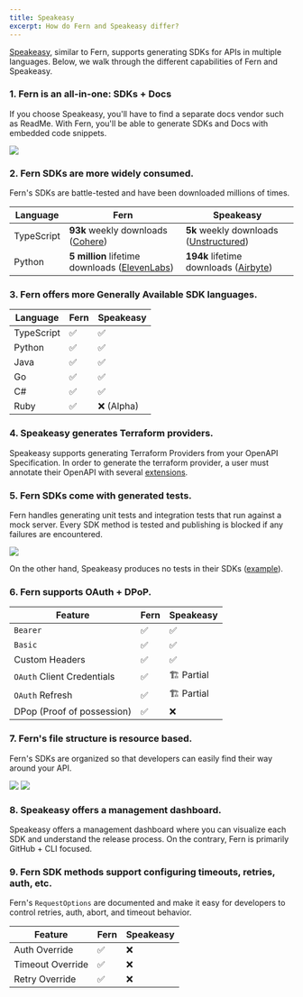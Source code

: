 ```yaml
---
title: Speakeasy
excerpt: How do Fern and Speakeasy differ?
---
```


[Speakeasy](https://www.speakeasyapi.dev/), similar to Fern, supports generating SDKs for APIs in multiple languages. Below, we
walk through the different capabilities of Fern and Speakeasy.

### 1. Fern is an all-in-one: SDKs + Docs

If you choose Speakeasy, you'll have to find a separate docs vendor such as ReadMe. With Fern, you'll be able to generate SDKs and 
Docs with embedded code snippets. 

<Frame caption="API Docs with SDK code snippets (generated by Fern)">
  <img src="./hume-docs.png" />
</Frame>

### 2. Fern SDKs are more widely consumed.

Fern's SDKs are battle-tested and have been downloaded millions of times.

| Language   | Fern                                                                                             | Speakeasy                                                                                    |
| ---------- | ------------------------------------------------------------------------------------------------ | -------------------------------------------------------------------------------------------- |
| TypeScript | **93k** weekly downloads ([Cohere](https://www.npmjs.com/package/cohere-ai))                     | **5k** weekly downloads ([Unstructured](https://www.npmjs.com/package/unstructured-client))  |
| Python     | **5 million** lifetime downloads ([ElevenLabs](https://github.com/elevenlabs/elevenlabs-python)) | **194k** lifetime downloads ([Airbyte](https://github.com/airbytehq/airbyte-api-python-sdk)) |

### 3. Fern offers more Generally Available SDK languages.

| Language   | Fern | Speakeasy  |
| ---------- | ---- | ---------- |
| TypeScript | ✅   | ✅         |
| Python     | ✅   | ✅         |
| Java       | ✅   | ✅         |
| Go         | ✅   | ✅         |
| C#         | ✅   | ✅         |
| Ruby       | ✅   | ❌ (Alpha) |

### 4. Speakeasy generates Terraform providers.

Speakeasy supports generating Terraform Providers from your OpenAPI Specification. In order to generate the terraform provider, a user must annotate their OpenAPI with several
[extensions](https://www.speakeasyapi.dev/docs/terraform-extensions). 

### 5. Fern SDKs come with generated tests.

Fern handles generating unit tests and integration tests that run against a mock server. Every SDK method is tested and publishing
is blocked if any failures are encountered.

<Frame caption="Fern SDK Test Workflows">
  <img src="./fern-tests.png" />
</Frame>

On the other hand, Speakeasy produces no tests in their SDKs ([example](https://github.com/airbytehq/airbyte-api-python-sdk)).

### 6. Fern supports OAuth + DPoP.

| Feature                    | Fern | Speakeasy  |
| -------------------------- | ---- | ---------- |
| `Bearer`                   | ✅   | ✅         |
| `Basic`                    | ✅   | ✅         |
| Custom Headers             | ✅   | ✅         |
| `OAuth` Client Credentials | ✅   | 🏗️ Partial |
| `OAuth` Refresh            | ✅   | 🏗️ Partial |
| DPop (Proof of possession) | ✅   | ❌         |

### 7. Fern's file structure is resource based.

Fern's SDKs are organized so that developers can easily find their way around your API.

<AccordionGroup>
  <Accordion title="Fern">
    <Frame caption="Fern's Resource based file structure">
      <img src="./fern-file-structure.png" />
    </Frame>
  </Accordion>
  <Accordion title="Speakeasy">
    <Frame caption="Speakeasy's flattened file structure">
      <img src="./speakeasy-file-structure.png" />
    </Frame>
  </Accordion>
</AccordionGroup>

### 8. Speakeasy offers a management dashboard.

Speakeasy offers a management dashboard where you can visualize each SDK and understand the release process. On the
contrary, Fern is primarily GitHub + CLI focused.

### 9. Fern SDK methods support configuring timeouts, retries, auth, etc.

Fern's `RequestOptions` are documented and make it easy for developers to control retries, auth, abort, and timeout
behavior.

| Feature          | Fern | Speakeasy |
| ---------------- | ---- | --------- |
| Auth Override    | ✅   | ❌        |
| Timeout Override | ✅   | ❌        |
| Retry Override   | ✅   | ❌        |
